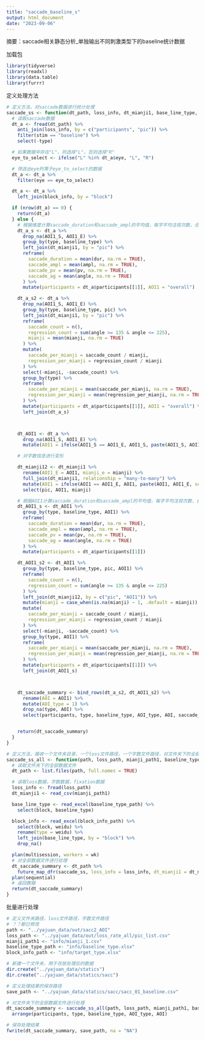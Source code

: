 ```yaml
---
title: "saccade_baseline_s"
output: html_document
date: "2023-09-06"
---
```

摘要：saccade相关静态分析_单独输出不同刺激类型下的baseline统计数据

加载包
```r
library(tidyverse)
library(readxl)
library(data.table)
library(furrr)
```

定义处理方法
```r
# 定义方法，对saccade数据进行统计处理
saccade_ss <- function(dt_path, loss_info, dt_mianji1, base_line_type, block_info) {
  # 读取saccade数据
  dt_a <- fread(dt_path) %>%
    anti_join(loss_info, by = c("participants", "pic")) %>%
    filter(stim == "baseline") %>%
    select(-type)

  # 如果数据中存在"L"，则选择"L"，否则选择"R"
  eye_to_select <- ifelse("L" %in% dt_a$eye, "L", "R")

  # 筛选出eye列等于eye_to_select的数据
  dt_a <- dt_a %>%
    filter(eye == eye_to_select)

  dt_a <- dt_a %>%
    left_join(block_info, by = "block")

  if (nrow(dt_a) == 0) {
    return(dt_a)
  } else {
    # 根据维度计算saccade_duration和saccade_ampl的平均值，每字平均注视次数，合并，删除中间数据
    dt_a_s <- dt_a %>%
      drop_na(AOI1_S, AOI1_E) %>%
      group_by(type, baseline_type) %>%
      left_join(dt_mianji1, by = "pic") %>%
      reframe(
        saccade_duration = mean(dur, na.rm = TRUE),
        saccade_ampl = mean(ampl, na.rm = TRUE),
        saccade_pv = mean(pv, na.rm = TRUE),
        saccade_ag = mean(angle, na.rm = TRUE)
      ) %>%
      mutate(participants = dt_a$participants[[1]], AOI1 = "overall")

    dt_a_s2 <- dt_a %>%
      drop_na(AOI1_S, AOI1_E) %>%
      group_by(type, baseline_type, pic) %>%
      left_join(dt_mianji1, by = "pic") %>%
      reframe(
        saccade_count = n(),
        regression_count = sum(angle >= 135 & angle <= 225),
        mianji = mean(mianji, na.rm = TRUE)
      ) %>%
      mutate(
        saccade_per_mianji = saccade_count / mianji,
        regression_per_mianji = regression_count / mianji
      ) %>%
      select(-mianji, -saccade_count) %>%
      group_by(type) %>%
      reframe(
        saccade_per_mianji = mean(saccade_per_mianji, na.rm = TRUE),
        regression_per_mianji = mean(regression_per_mianji, na.rm = TRUE)
      ) %>%
      mutate(participants = dt_a$participants[[1]], AOI1 = "overall") %>%
      left_join(dt_a_s)



    dt_AOI1 <- dt_a %>%
      drop_na(AOI1_S, AOI1_E) %>%
      mutate(AOI1 = ifelse(AOI1_S == AOI1_E, AOI1_S, paste(AOI1_S, AOI1_E, sep = "_")))

    # 对字数信息进行变形

    dt_mianji12 <- dt_mianji1 %>%
      rename(AOI1_E = AOI1, mianji_e = mianji) %>%
      full_join(dt_mianji1, relationship = "many-to-many") %>%
      mutate(AOI1 = ifelse(AOI1 == AOI1_E, AOI1, paste(AOI1, AOI1_E, sep = "_")), mianji = (mianji + mianji_e) / 2) %>%
      select(pic, AOI1, mianji)

    # 根据AOI1计算saccade_duration和saccade_ampl的平均值，每字平均注视次数，合并，删除中间数据
    dt_AOI1_s <- dt_AOI1 %>%
      group_by(type, baseline_type, AOI1) %>%
      reframe(
        saccade_duration = mean(dur, na.rm = TRUE),
        saccade_ampl = mean(ampl, na.rm = TRUE),
        saccade_pv = mean(pv, na.rm = TRUE),
        saccade_ag = mean(angle, na.rm = TRUE)
      ) %>%
      mutate(participants = dt_a$participants[[1]])

    dt_AOI1_s2 <- dt_AOI1 %>%
      group_by(type, baseline_type, pic, AOI1) %>%
      reframe(
        saccade_count = n(),
        regression_count = sum(angle >= 135 & angle <= 225)
      ) %>%
      left_join(dt_mianji12, by = c("pic", "AOI1")) %>%
      mutate(mianji = case_when(is.na(mianji) ~ 1, .default = mianji)) %>%
      mutate(
        saccade_per_mianji = saccade_count / mianji,
        regression_per_mianji = regression_count / mianji
      ) %>%
      select(-mianji, -saccade_count) %>%
      group_by(type, AOI1) %>%
      reframe(
        saccade_per_mianji = mean(saccade_per_mianji, na.rm = TRUE),
        regression_per_mianji = mean(regression_per_mianji, na.rm = TRUE)
      ) %>%
      mutate(participants = dt_a$participants[[1]]) %>%
      left_join(dt_AOI1_s)



    dt_saccade_summary <- bind_rows(dt_a_s2, dt_AOI1_s2) %>%
      rename(AOI = AOI1) %>%
      mutate(AOI_type = 1) %>%
      drop_na(type, AOI) %>%
      select(participants, type, baseline_type, AOI_type, AOI, saccade_duration, saccade_ampl, saccade_pv, saccade_ag, saccade_per_mianji, regression_per_mianji)


    return(dt_saccade_summary)
  }
}

# 定义方法，接收一个文件夹目录，一个loss文件路径，一个字数文件路径，对文件夹下的全部数据文件通过fixation_ss函数进行处理，返回一个合并的数据。
saccade_ss_all <- function(path, loss_path, mianji_path1, baseline_type_path, block_info_path, wk = 5) {
  # 读取文件夹下的全部数据文件
  dt_path <- list.files(path, full.names = TRUE)

  # 读取loss数据，字数数据，fixation数据
  loss_info <- fread(loss_path)
  dt_mianji1 <- read_csv(mianji_path1)

  base_line_type <- read_excel(baseline_type_path) %>%
    select(block, baseline_type)

  block_info <- read_excel(block_info_path) %>%
    select(block, weidu) %>%
    rename(type = weidu) %>%
    left_join(base_line_type, by = "block") %>%
    drop_na()

  plan(multisession, workers = wk)
  # 对全部数据文件进行处理
  dt_saccade_summary <- dt_path %>%
    future_map_dfr(saccade_ss, loss_info = loss_info, dt_mianji1 = dt_mianji1, base_line_type = base_line_type, block_info = block_info)
  plan(sequential)
  # 返回数据
  return(dt_saccade_summary)
}
```

批量进行处理
```r
# 定义文件夹路径，loss文件路径，字数文件路径
# ？？都已修改
path <- "../yajuan_data/out/sacc2_AOI"
loss_path <- "../yajuan_data/out/loss_rate_all/pic_list.csv"
mianji_path1 <- "info/mianji_1.csv"
baseline_type_path <- "info/baseline_type.xlsx"
block_info_path <- "info/target_type.xlsx"

# 新建一个文件夹，用于存放处理后的数据
dir.create("../yajuan_data/statics")
dir.create("../yajuan_data/statics/sacc")

# 定义处理结果的保存路径
save_path <- "../yajuan_data/statics/sacc/sacc_01_baseline.csv"

# 对文件夹下的全部数据文件进行处理
dt_saccade_summary <- saccade_ss_all(path, loss_path, mianji_path1, baseline_type_path, block_info_path) %>%
  arrange(participants, type, baseline_type, AOI_type, AOI)

# 保存处理结果
fwrite(dt_saccade_summary, save_path, na = "NA")
```


